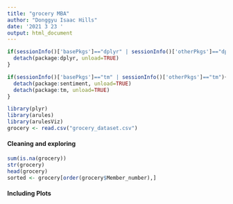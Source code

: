 ```yaml
---
title: "grocery MBA"
author: "Donggyu Isaac Hills"
date: '2021 3 23 '
output: html_document
---
```


```r
if(sessionInfo()['basePkgs']=="dplyr" | sessionInfo()['otherPkgs']=="dplyr"){
  detach(package:dplyr, unload=TRUE)
}

if(sessionInfo()['basePkgs']=="tm" | sessionInfo()['otherPkgs']=="tm"){
  detach(package:sentiment, unload=TRUE)
  detach(package:tm, unload=TRUE)
}

library(plyr)
library(arules)
library(arulesViz)
grocery <- read.csv("grocery_dataset.csv")
```

#### Cleaning and exploring 
```r
sum(is.na(grocery))
str(grocery)
head(grocery)
sorted <- grocery[order(grocery$Member_number),]
```

#### Including Plots


```r
```

